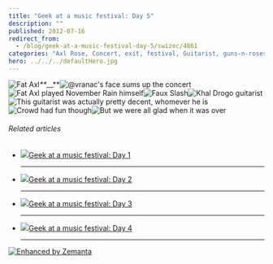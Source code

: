 ```yaml
---
title: "Geek at a music festival: Day 5"
description: ""
published: 2012-07-16
redirect_from:
  - /blog/geek-at-a-music-festival-day-5/swizec/4861
categories: "Axl Rose, Concert, exit, festival, Guitarist, guns-n-roses, Slash, Travel + Events, Uncategorized"
hero: ../../../defaultHero.jpg
---
```


![Fat Axl](http://swizec.com/blog/wp-content/uploads/2012/07/photo-12-e1342473433868-1024x764.jpg "Fat Axl")_\*\*_![]()\_\_\*\*![@vranac's face sums up the concert](http://swizec.com/blog/wp-content/uploads/2012/07/photo-42-e1342473520987-1024x764.jpg "@vranac's face sums up the concert")![Fat Axl played November Rain himself](http://swizec.com/blog/wp-content/uploads/2012/07/photo-61-e1342473595626-1024x764.jpg "Fat Axl played November Rain himself")![Faux Slash](http://swizec.com/blog/wp-content/uploads/2012/07/photo-22-e1342473749555-1024x764.jpg "Faux Slash")![Khal Drogo guitarist](http://swizec.com/blog/wp-content/uploads/2012/07/photo4-e1342473839169.jpeg "Khal Drogo guitarist")![This guitarist was actually pretty decent, whomever he is](http://swizec.com/blog/wp-content/uploads/2012/07/photo-33-e1342474026158.jpeg "This guitarist was actually pretty decent, whomever he is")![Crowd had fun though](http://swizec.com/blog/wp-content/uploads/2012/07/photo-51-e1342474564398.jpeg "Crowd had fun though")![But we were all glad when it was over](http://swizec.com/blog/wp-content/uploads/2012/07/photo-7-1024x764.jpg "But we were all glad when it was over")

###### Related articles

- [![](http://i.zemanta.com/100106846_80_80.jpg)](http://swizec.com/blog/geek-at-a-music-festival-day-1/swizec/4825)[Geek at a music festival: Day 1](http://swizec.com/blog/geek-at-a-music-festival-day-1/swizec/4825)

  ***

- [![](http://i.zemanta.com/100305583_80_80.jpg)](http://swizec.com/blog/geek-at-a-music-festival-day-2/swizec/4830)[Geek at a music festival: Day 2](http://swizec.com/blog/geek-at-a-music-festival-day-2/swizec/4830)

  ***

- [![](http://i.zemanta.com/100568602_80_80.jpg)](http://swizec.com/blog/geek-at-a-music-festival-day-3/swizec/4838)[Geek at a music festival: Day 3](http://swizec.com/blog/geek-at-a-music-festival-day-3/swizec/4838)

  ***

- [![](http://i.zemanta.com/100693979_80_80.jpg)](http://swizec.com/blog/geek-at-a-music-festival-day-4/swizec/4850)[Geek at a music festival: Day 4](http://swizec.com/blog/geek-at-a-music-festival-day-4/swizec/4850)

  ***

[![Enhanced by Zemanta](http://img.zemanta.com/zemified_e.png?x-id=51b99ab0-7c7c-4e0c-a525-9c271cc5e298)](http://www.zemanta.com/?px "Enhanced by Zemanta")
